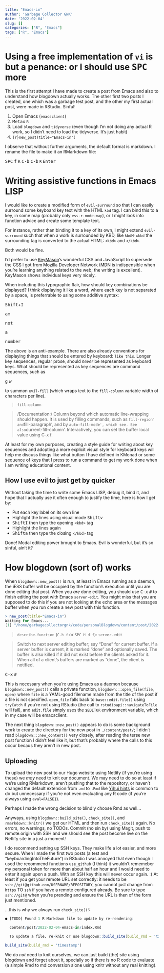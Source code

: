 ```yaml
---
title: "Emacs-in"
author: 'Garbage Collector GNK'
date: '2022-02-04'
slug: []
categories: ["R", "Emacs"]
tags: ["R", "Emacs"]
---
```


# Using a free implementation of `vi` is but a penance: or I should use <kbd>SPC</kbd> more
This is the first attempt I have made to create a post from Emacs and also to
understand how blogdown actually works. The other first two posts I created, one
which was a garbage test post, and the other my first actual post, were made in
RStudio. Sinful!

1. Open Emacs (`emacsclient`)
2. <kbd>Meta</kbd><kbd>x</kbd> `R`
3. Load `blogdown` and `tidyverse` (even though I'm not doing any actual R work, so I didn't need to load the tidyverse. It's just habit)
4. ```{r}new_post(title="Emacs-in")```

I observe that without further arguments, the default format is markdown. I rename the file to make it an RMarkdown file:

<kbd>SPC</kbd> <kbd>f</kbd> <kbd>R</kbd>
<kbd>C-b</kbd> <kbd>C-b</kbd>
`R`
<kbd>Enter</kbd>

# Writing assistive functions in Emacs LISP
I would like to create a modified form of `evil-surround` so that I can easily
surround some keyboard key text with the HTML `kbd` tag. I can bind this to a
key, in some map (probably only `ess-r-mode-map`), or I might look into function
advice and create some template text.

For instance, rather than binding it to a key of its own, I might extend
`evil-surround` such that when a work is surrounded by KBD, like `kbdM-xkbd` the
surrounding tag is converted to the actual HTML: `<kbd>` and `</kbd>`.

Both would be fine.

I'd prefer to use
[KeyMason](http://www.miragecraft.com/projects/keymason.html)'s wonderful CSS
and JavaScript to supersede the CSS I got from Mozilla Developer Network (MDN is
indispensible when you're learning anything related to the web; the writing is
excellent). KeyMason shows individual keys very nicely.

When including this typographic flair, how should key combinations be displayed?
I think displaying it like a word, where each key is not separated by a space,
is preferrable to using some additive syntax:

<p><kbd>Shift</kbd>$+$<kbd>I</kbd></p>
<p><kbd>a</kbd><kbd>m</kbd></p>
<p><kbd>n</kbd><kbd>o</kbd><kbd>t</kbd></p>
<p><kbd>a</kbd></p>
<p><kbd>n</kbd><kbd>u</kbd><kbd>m</kbd><kbd>b</kbd><kbd>e</kbd><kbd>r</kbd></p>

The above is an anti-example. There are also already conventions for displaying
things that should be entered by keyboard: `like this`. Longer key sequences,
regular prose, should *never* be represented as keyboard keys. What should be
represented as key sequences are command sequences, such as

<p><kbd>g</kbd> <kbd>w</kbd></p>

to summon `evil-fill` (which wraps text to the `fill-column` variable width of
characters per line).

> `fill-column`

> /Documentation:/ Column beyond which automatic line-wrapping should happen. It
> is used by filling commands, such as `fill-region' and `fill-paragraph', and
> by `auto-fill-mode', which see. See also `current-fill-column'. Interactively,
> you can set the buffer local value using C-x f.

At least for my own purposes, creating a style guide for writing about key
sequences and adopting a more explicit visual style for keyboard keys will help
me discuss things like what button I have defined in KMonad or some sequence of
keys that I press to run a command to get my work done when I am writing
educational content.

<!-- # Progress towards the stated goals -->
<!-- ## Emacs LISP function -->
<!-- ## Writing style -->
<!-- ## Visual style -->

## How I use evil to just get by quicker
Without taking the time to write some Emacs LISP, debug it, bind it, and hope that I actually use it often enough to justify the time, here is how I get by:

- Put each key label on its own line
- Highlight the lines using visual mode <kbd>Shift</kbd><kbd>v</kbd>
- <kbd>Shift</kbd><kbd>I</kbd> then type the opening `<kbd>` tag
- Highlight the lines again
- <kbd>Shift</kbd><kbd>a</kbd> then type the closing `</kbd>` tag

Done! Modal editing power brought to Emacs. Evil is wonderful, but it's so sinful, ain't it?

# How blogdown (sort of) works
When `blogdown::new_post()` is run, at least in Emacs running as a daemon, the
iESS buffer will be occupied by the function's execution until you are done
editing that post. When you *are* done editing, you should use <kbd>C-x</kbd>
<kbd>#</kbd> to finish editing the post with Emacs `server-edit`. You might miss
that you are supposed to do this if you are not looking at the echo area or the
messages buffer when you run create a new post with this function.

```r
> new_post(title="Emacs-in")
Waiting for Emacs...
[1] "/home/garbagecollectorgnk/code/personalBlogdown/content/post/2022-02-04-emacs-in/index.md"
```

> `describe-function` (`C-h f` or `SPC H d f`): `server-edit`

> Switch to next server editing buffer; say "Done" for current buffer. If a
> server buffer is current, it is marked "done" and optionally saved. The buffer
> is also killed if it did not exist before the clients asked for it. When all
> of a client’s buffers are marked as "done", the client is notified.

<kbd>C-x</kbd> <kbd>#</kbd>

This is necessary when you're using Emacs as a daemon because
`blogdown::new_post()` calls a private function, `blogdown:::open_file(file,
open)` where `file` is a YAML-good filename made from the title of the post if a
file is not specified. `open_file` falls back to `base::edit.file()` using
`tryCatch` if you're not using RStudio (the call to `rstudioapi::navigateToFile`
will fail), and `edit.file` simply uses the `$EDITOR` environment variable,
which in my case will be emacsclient.

The next thing `blogdown::new_post()` appears to do is some background work to
create the directory for the new post in `./content/post/`; I didn't read
`blogdown:::new_content()` very closely, after reading the terse new post
function I didn't feel like it, but that's probably where the calls to this
occur becaus they aren't in new post.

## Uploading
To upload the new post to our Hugo website using Netlify (if you're using these) we *may* need to knit our document. We may need to do so at least if we're using RMarkdown, aren't pushing that to the repository, or haven't changed the default extension from `.md` to `.Rmd` like [Yihui hints](https://yihui.org/en/2021/05/blogdown-knit-save/#4-consistent-behavior-with-md-posts) is common to do but unnecessary if you're not even evaluating any R code (if you're always using `eval=FALSE}`).

Perhaps I made the wrong decision to blindly choose Rmd as well…

Anyways, using `blogdown::build_site()`, `check_site()`, and `rmarkdown::knitr()` we get our HTML and then run `check_site()` again. No errors, no warnings, no TODOs. Commit (no sin by) using Magit, push to remote.origin with SSH and we should see the post become live on the Netlify site in a just a moment!

I do recommend setting up SSH keys. They make life a lot easier, and more secure. When I made the first two posts (a test and "keyboardingIntoTheFuture") in RStudio I was annoyed that even though I used the recommend functions `use_github` (I think) it wouldn't rememeber my personal token for more than about half an hour and I would need to enter it again upon a push. With an SSH key this will never occur again. :) At least if you get your remote URL set correctly: it needs to be `ssh://git@github.com/USERNAME/REPOSITORY`, you cannot just change from `https` TO `ssh` if you have a remote configured already. Be sure to type `ssh://git@` when you're prending and ensure the URL is then of the form just mentioned.

…this is why we always run `check_site()`!:

```r
● [TODO] Found 1 R Markdown file to update by re-rendering:

  content/post/2022-02-04-emacs-in/index.Rmd

  To update a file, re-knit or use blogdown::build_site(build_rmd = 'timestamp')
```

```r
build_site(build_rmd = 'timestamp')
```

We do *not* need to knit ourselves, we can just build (the) site using blogdown and forget about it, specially so if there is no R code to evaluate (a simple Rmd to md conversion alone using knitr without any real knitting).
